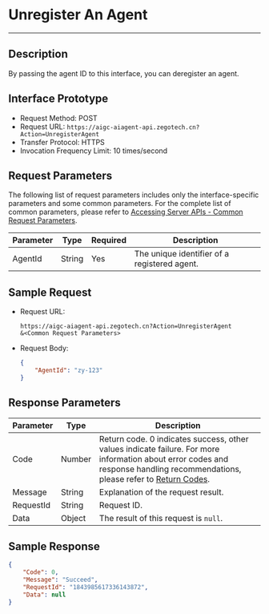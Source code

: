 # Unregister An Agent

---

## Description

By passing the agent ID to this interface, you can deregister an agent.

## Interface Prototype

- Request Method: POST
- Request URL: `https://aigc-aiagent-api.zegotech.cn?Action=UnregisterAgent`
- Transfer Protocol: HTTPS
- Invocation Frequency Limit: 10 times/second

## Request Parameters

The following list of request parameters includes only the interface-specific parameters and some common parameters. For the complete list of common parameters, please refer to [Accessing Server APIs - Common Request Parameters](./../Accessing%20Server%20APIs.mdx#common-parameters).

| Parameter          | Type    | Required | Description                                                                 |
|--------------------|---------|----------|-----------------------------------------------------------------------------|
| AgentId           | String  | Yes      | The unique identifier of a registered agent.                                  |

## Sample Request

- Request URL:

    ```https
    https://aigc-aiagent-api.zegotech.cn?Action=UnregisterAgent
    &<Common Request Parameters>
    ```

- Request Body:
    ```json
    {
        "AgentId": "zy-123"
    }
    ```

## Response Parameters

| Parameter | Type   | Description                                                                 |
|-----------|--------|-----------------------------------------------------------------------------|
| Code      | Number | Return code. 0 indicates success, other values indicate failure. For more information about error codes and response handling recommendations, please refer to [Return Codes](./../Return%20codes.mdx). |
| Message   | String | Explanation of the request result.                                           |
| RequestId | String | Request ID.                                                                 |
| Data      | Object | The result of this request is `null`.                                       |

## Sample Response

```json
{
    "Code": 0,
    "Message": "Succeed",
    "RequestId": "1843985617336143872",
    "Data": null
}
```